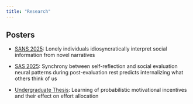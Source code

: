 ```yaml
---
title: "Research"
---
```


## Posters
-   [SANS 2025](files/KM_SANS_2025.pdf): Lonely individuals idiosyncratically interpret social information from novel narratives

-   [SAS 2025](files/KM_SAS_2025.pdf): Synchrony between self-reflection and social evaluation neural patterns during post-evaluation rest predicts internalizing what others think of us

-   [Undergraduate Thesis](files/KM_Thesis_2023.pdf): Learning of probabilistic motivational incentives and their effect on effort allocation